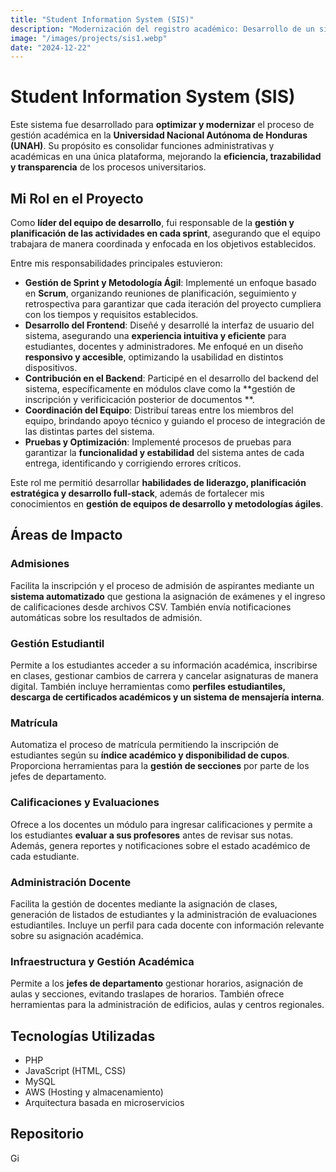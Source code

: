 ```yaml
---
title: "Student Information System (SIS)"
description: "Modernización del registro académico: Desarrollo de un sistema escalable y eficiente para la Universidad Nacional Autónoma de Honduras."
image: "/images/projects/sis1.webp"
date: "2024-12-22"
---
```


# Student Information System (SIS)

Este sistema fue desarrollado para **optimizar y modernizar** el proceso de gestión académica en la **Universidad Nacional Autónoma de Honduras (UNAH)**. Su propósito es consolidar funciones administrativas y académicas en una única plataforma, mejorando la **eficiencia, trazabilidad y transparencia** de los procesos universitarios.

## Mi Rol en el Proyecto

Como **líder del equipo de desarrollo**, fui responsable de la **gestión y planificación de las actividades en cada sprint**, asegurando que el equipo trabajara de manera coordinada y enfocada en los objetivos establecidos.  

Entre mis responsabilidades principales estuvieron:

- **Gestión de Sprint y Metodología Ágil**: Implementé un enfoque basado en **Scrum**, organizando reuniones de planificación, seguimiento y retrospectiva para garantizar que cada iteración del proyecto cumpliera con los tiempos y requisitos establecidos.
- **Desarrollo del Frontend**: Diseñé y desarrollé la interfaz de usuario del sistema, asegurando una **experiencia intuitiva y eficiente** para estudiantes, docentes y administradores. Me enfoqué en un diseño **responsivo y accesible**, optimizando la usabilidad en distintos dispositivos.
- **Contribución en el Backend**: Participé en el desarrollo del backend del sistema, específicamente en módulos clave como la **gestión de inscripción y verificicación posterior de documentos **.
- **Coordinación del Equipo**: Distribuí tareas entre los miembros del equipo, brindando apoyo técnico y guiando el proceso de integración de las distintas partes del sistema.
- **Pruebas y Optimización**: Implementé procesos de pruebas para garantizar la **funcionalidad y estabilidad** del sistema antes de cada entrega, identificando y corrigiendo errores críticos.

Este rol me permitió desarrollar **habilidades de liderazgo, planificación estratégica y desarrollo full-stack**, además de fortalecer mis conocimientos en **gestión de equipos de desarrollo y metodologías ágiles**.

## Áreas de Impacto

### Admisiones

Facilita la inscripción y el proceso de admisión de aspirantes mediante un **sistema automatizado** que gestiona la asignación de exámenes y el ingreso de calificaciones desde archivos CSV. También envía notificaciones automáticas sobre los resultados de admisión.

### Gestión Estudiantil

Permite a los estudiantes acceder a su información académica, inscribirse en clases, gestionar cambios de carrera y cancelar asignaturas de manera digital. También incluye herramientas como **perfiles estudiantiles, descarga de certificados académicos y un sistema de mensajería interna**.

### Matrícula

Automatiza el proceso de matrícula permitiendo la inscripción de estudiantes según su **índice académico y disponibilidad de cupos**. Proporciona herramientas para la **gestión de secciones** por parte de los jefes de departamento.

### Calificaciones y Evaluaciones

Ofrece a los docentes un módulo para ingresar calificaciones y permite a los estudiantes **evaluar a sus profesores** antes de revisar sus notas. Además, genera reportes y notificaciones sobre el estado académico de cada estudiante.

### Administración Docente

Facilita la gestión de docentes mediante la asignación de clases, generación de listados de estudiantes y la administración de evaluaciones estudiantiles. Incluye un perfil para cada docente con información relevante sobre su asignación académica.

### Infraestructura y Gestión Académica

Permite a los **jefes de departamento** gestionar horarios, asignación de aulas y secciones, evitando traslapes de horarios. También ofrece herramientas para la administración de edificios, aulas y centros regionales.



## Tecnologías Utilizadas

- PHP
- JavaScript (HTML, CSS)
- MySQL
- AWS (Hosting y almacenamiento)
- Arquitectura basada en microservicios


##  Repositorio

<div class="flex gap-4 pt-5  items-center">

  <div class="popUp flex justify-center items-center flex-col">
    <a href='https://github.com/Jey1601/Registro-UNAH.git' target="_blank">
        <img
            src='/images/github-icon.webp'
            alt='GitHub'
            width={100}
            height={100}
            style="width: 1.5vw; min-width: 20px; "
        />
    </a>

  </div>



</div>
